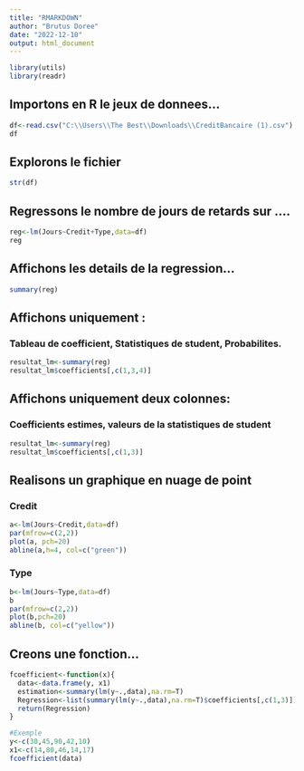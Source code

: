 ```yaml
---
title: "RMARKDOWN"
author: "Brutus Doree"
date: "2022-12-10"
output: html_document
---
```


```r
library(utils)
library(readr)
```

## Importons en R le jeux de donnees...


```r
df<-read.csv("C:\\Users\\The Best\\Downloads\\CreditBancaire (1).csv")
df
```

## Explorons le fichier

```r
str(df)
```


## Regressons le nombre de jours de retards sur ....

```r

reg<-lm(Jours~Credit+Type,data=df)
reg
```

## Affichons les details de la regression...

```r
summary(reg)

```

## Affichons uniquement :
### Tableau de coefficient, Statistiques de student, Probabilites.

```r
resultat_lm<-summary(reg)
resultat_lm$coefficients[,c(1,3,4)]

```

## Affichons uniquement deux colonnes:
### Coefficients estimes, valeurs de la statistiques de student

```r
resultat_lm<-summary(reg)
resultat_lm$coefficients[,c(1,3)]

```

## Realisons un graphique en nuage de point
### Credit
```r
a<-lm(Jours~Credit,data=df)
par(mfrow=c(2,2))
plot(a, pch=20)
abline(a,h=4, col=c("green"))

```
### Type
```r
b<-lm(Jours~Type,data=df)
b
par(mfrow=c(2,2))
plot(b,pch=20)
abline(b, col=c("yellow"))

```

## Creons une fonction...

```r
fcoefficient<-function(x){
  data<-data.frame(y, x1)
  estimation<-summary(lm(y~.,data),na.rm=T)
  Regression<-list(summary(lm(y~.,data),na.rm=T)$coefficients[,c(1,3)])
  return(Regression)
}

#Exemple
y<-c(30,45,90,42,10)
x1<-c(14,80,46,14,17)
fcoefficient(data)


```
